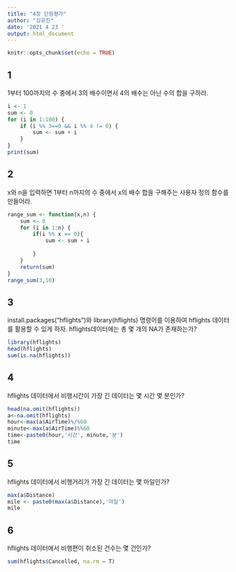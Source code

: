 ```yaml
---
title: "4장 단원평가"
author: "김유진"
date: '2021 4 23 '
output: html_document
---
```


```r
knitr::opts_chunk$set(echo = TRUE)
```

## 1
1부터 100까지의 수 중에서 3의 배수이면서 4의 배수는 아닌 수의 합을 구하라.
```r
i <- 1
sum <- 0
for (i in 1:100) {
    if (i %% 3==0 && i %% 4 != 0) {
        sum <- sum + i
    }
}
print(sum)
```

## 2
x와 n을 입력하면 1부터 n까지의 수 중에서 x의 배수 합을 구해주는 사용자 정의 함수를 만들어라.
```r
range_sum <- function(x,n) {
    sum <- 0
    for (i in 1:n) {
        if(i %% x == 0){
            sum <- sum + i
    
        }
    }
    return(sum)
}
range_sum(3,10)
```

## 3
install.packages("hflights")와 library(hflights) 명령어를 이용하여 hflights 데이터를 활용할 수 있게 하자. hflights데이터에는 총 몇 개의 NA가 존재하는가?
```r
library(hflights)
head(hflights)
sum(is.na(hflights))
```

## 4
hflights 데이터에서 비행시간이 가장 긴 데이터는 몇 시간 몇 분인가?
```r
head(na.omit(hflights))
a<-na.omit(hflights)
hour<-max(a$AirTime)%/%60
minute<-max(a$AirTime)%%60
time<-paste0(hour,'시간', minute,'분')
time
```

## 5
hflights 데이터에서 비행거리가 가장 긴 데이터는 몇 마일인가?
```r
max(a$Distance)
mile <- paste0(max(a$Distance),'마일')
mile
```

## 6
hflights 데이터에서 비행편이 취소된 건수는 몇 건인가?
```r
sum(hflights$Cancelled, na.rm = T)
```

